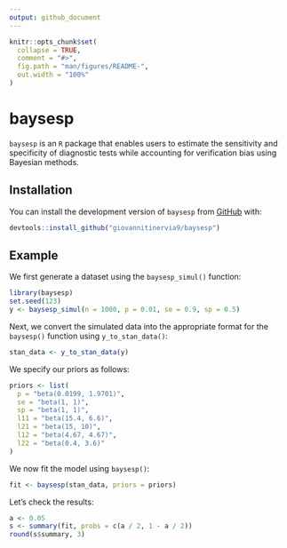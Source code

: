 ```yaml
---
output: github_document
---
```


<!-- README.md is generated from README.Rmd. Please edit that file -->

```r
knitr::opts_chunk$set(
  collapse = TRUE,
  comment = "#>",
  fig.path = "man/figures/README-",
  out.width = "100%"
)
```

# baysesp

<!-- badges: start -->
<!-- badges: end -->

`baysesp` is an `R` package that enables users to estimate the sensitivity and specificity of diagnostic tests while accounting for verification bias using Bayesian methods.

## Installation

You can install the development version of `baysesp` from [GitHub](https://github.com/giovannitinervia9/baysesp) with:

``` r
devtools::install_github("giovannitinervia9/baysesp")
```

## Example

We first generate a dataset using the `baysesp_simul()` function:

```r
library(baysesp)
set.seed(123)
y <- baysesp_simul(n = 1000, p = 0.01, se = 0.9, sp = 0.5)
```


Next, we convert the simulated data into the appropriate format for the `baysesp()` function using `y_to_stan_data()`:

```r
stan_data <- y_to_stan_data(y)
```

We specify our priors as follows:

```r
priors <- list(
  p = "beta(0.0199, 1.9701)",
  se = "beta(1, 1)",
  sp = "beta(1, 1)",
  l11 = "beta(15.4, 6.6)",
  l21 = "beta(15, 10)",
  l12 = "beta(4.67, 4.67)",
  l22 = "beta(0.4, 3.6)"
)
```


We now fit the model using `baysesp()`:

```r
fit <- baysesp(stan_data, priors = priors)
```
Let's check the results: 

```r
a <- 0.05
s <- summary(fit, probs = c(a / 2, 1 - a / 2))
round(s$summary, 3)
```


